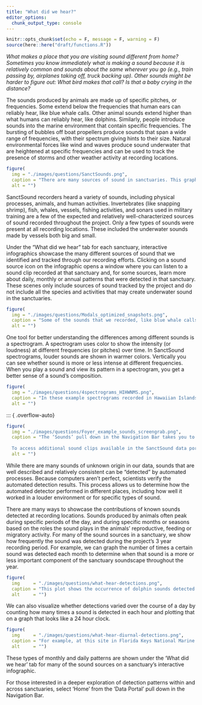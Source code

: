 ```yaml
---
title: "What did we hear?"
editor_options: 
  chunk_output_type: console
---
```


```r
knitr::opts_chunk$set(echo = F, message = F, warning = F)
source(here::here("draft/functions.R"))
```

_What makes a place that you are visiting sound different from home? Sometimes you know immediately what is making a sound because it is relatively common and sounds about the same wherever you go (e.g., train passing by, airplanes taking off, truck backing up). Other sounds might be harder to figure out: What bird makes that call? Is that a baby crying in the distance?_

The sounds produced by animals are made up of specific pitches, or frequencies. Some extend below the frequencies that human ears can reliably hear, like blue whale calls. Other animal sounds extend higher than what humans can reliably hear, like dolphins. Similarly, people introduce sounds into the marine environment that contain specific frequencies. The bursting of bubbles off boat propellers produce sounds that span a wide range of frequencies, with their spectrum giving hints to their size. Natural environmental forces like wind and waves produce sound underwater that are heightened at specific frequencies and can be used to track the presence of storms and other weather activity at recording locations.

```r
figure(
  img = "./images/questions/SanctSounds.png",
  caption = "There are many sources of sound in sanctuaries. This graphic highlights the sound sources that we focused on in the SanctSound project, including physical (purple bar), animal (green) and human-made (orange). The width of the bars indicates the range of frequencies (or pitches) that are typical of that sound source. For comparison, the yellow bar shows the hearing range of humans in air, and is also the range of frequencies that were recorded by SanctSound hydrophones.",
  alt = "")
```

SanctSound recorders heard a variety of sounds, including physical processes, animals, and human activities. Invertebrates (like snapping shrimp), fish, whales, vessels, fishing activities, and sonars used in military training are a few of the expected and relatively well-characterized sources of sound recorded throughout the project. Only a few types of sounds were present at all recording locations. These included the underwater sounds made by vessels both big and small. 

Under the “What did we hear” tab for each sanctuary, interactive infographics showcase the many different sources of sound that we identified and tracked through our recording efforts. Clicking on a sound source icon on the infographic opens a window where you can listen to a sound clip recorded at that sanctuary and, for some sources, learn more about daily, monthly or annual patterns that were detected in that sanctuary. These scenes only include sources of sound tracked by the project and do not include all the species and activities that may create underwater sound in the sanctuaries.

::: { .overflow-auto}

```r
figure(
  img = "./images/questions/Modals_optimized_snapshots.png",
  caption = "Some of the sounds that we recorded, like blue whale calls, extend below the frequencies that human ears can easily hear and that the speakers on typical electronic devices can reliably produce. For these cases, we have included the original sound clip recorded as well as a version of the clip optimized for human hearing. In addition to providing sound clips of specific sound sources, we also wanted to provide examples of what it sounds like when some of these sound sources co-occur. These “soundscape snapshots” help illustrate what the sanctuary sounds like in a certain place and time.",
  alt = "")
```

:::

One tool for better understanding the differences among different sounds is a spectrogram. A spectrogram uses color to show the intensity (or loudness) at different frequencies (or pitches) over time. In SanctSound spectrograms, louder sounds are shown in warmer colors. Vertically you can see whether sound is more or less intense at different frequencies. When you play a sound and view its pattern in a spectrogram, you get a better sense of a sound’s composition. 

::: { .overflow-auto}

```r
figure(
  img = "./images/questions/4spectrograms_HIHWNMS.png",
  caption = "In these example spectrograms recorded in Hawaiian Islands Humpback Whale National Marine Sanctuary, you can see and hear the varied pitches and note types that make up humpback whale songs, the simpler and highly repetitive clicks made by sperm whales, the blurry underwater signature of rain on the ocean’s surface, and the lower frequency blade signature made by the propellor of a nearby vessel.",
  alt = "")
```
:::

::: { .overflow-auto}

```r
figure(
  img = "./images/questions/Foyer_example_sounds_screengrab.png",
  caption = "The ‘Sounds’ pull down in the Navigation Bar takes you to the **[Example Sounds](https://sanctsound.ioos.us/draft/sounds.html)** page, which contains all the sound clips available through the interactive infographics across all eight sanctuaries. 
  
  To access additional sound clips available in the SanctSound data portal, select ‘Sound Library’ under the ‘Data Portal’ pull down in the Navigation Bar.",
  alt = "")
```

While there are many sounds of unknown origin in our data, sounds that are well described and relatively consistent can be “detected” by automated processes. Because computers aren’t perfect, scientists verify the automated detection results. This process allows us to determine how the automated detector performed in different places, including how well it worked in a louder environment or for specific types of sound. 

There are many ways to showcase the contributions of known sounds detected at recording locations. Sounds produced by animals often peak during specific periods of the day, and during specific months or seasons based on the roles the sound plays in the animals’ reproductive, feeding or migratory activity. For many of the sound sources in a sanctuary, we show how frequently the sound was detected during the project’s 3 year recording period. For example, we can graph the number of times a certain sound was detected each month to determine when that sound is a more or less important component of the sanctuary soundscape throughout the year.


```r
figure(
  img     = "./images/questions/what-hear-detections.png",
  caption = "This plot shows the occurrence of dolphin sounds detected at a listening station in Florida Keys National Marine Sanctuary.",
  alt     = "")
```

We can also visualize whether detections varied over the course of a day by counting how many times a sound is detected in each hour and plotting that on a graph that looks like a 24 hour clock. 

::: { .overflow-auto}

```r
figure(
  img     = "./images/questions/what-hear-diurnal-detections.png",
  caption = "For example, at this site in Florida Keys National Marine Sanctuary, vessel sounds are more commonly recorded during the late morning to afternoon hours, since that is the time of day when most people go out fishing and boating.",
  alt     = "")
```

These types of monthly and daily patterns are shown under the ‘What did we hear’ tab for many of the sound sources on a sanctuary’s interactive infographic. 

For those interested in a deeper exploration of detection patterns within and across sanctuaries, select ‘Home’ from the ‘Data Portal’ pull down in the Navigation Bar.

:::
